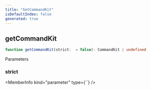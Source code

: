 ```yaml
---
title: "GetCommandKit"
isDefaultIndex: false
generated: true
---
```



<!-- This file was generated from the CommandKit source. Do not modify. Instead, re-run the "docgen" script -->


## getCommandKit

<GenerationInfo sourceFile="packages/commandkit/src/context/async-context.ts" sourceLine="103" packageName="commandkit" />



```ts title="Signature"
function getCommandKit(strict:  = false): CommandKit | undefined
```
Parameters

### strict

<MemberInfo kind="parameter" type={``} />

